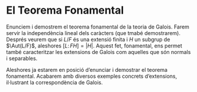 # El Teorema Fonamental

Enunciem i demostrem el teorema fonamental de la teoria de Galois. Farem
servir la independència lineal dels caràcters (que tmabé demostrarem). Després veurem
que si $L / F$ és una extensió finita i $H$ un subgrup de $\Aut(L/F)$, aleshores
$[L \colon FH] = |H|$. Aquest fet, fonamental, ens permet també caracteritzar
les extensions de Galois com aquelles que són normals i separables.

Aleshores ja estarem en posició d'enunciar i demostrar el teorema fonamental. Acabarem
amb diversos exemples concrets d'extensions, il·lustrant la correspondència de Galois.
